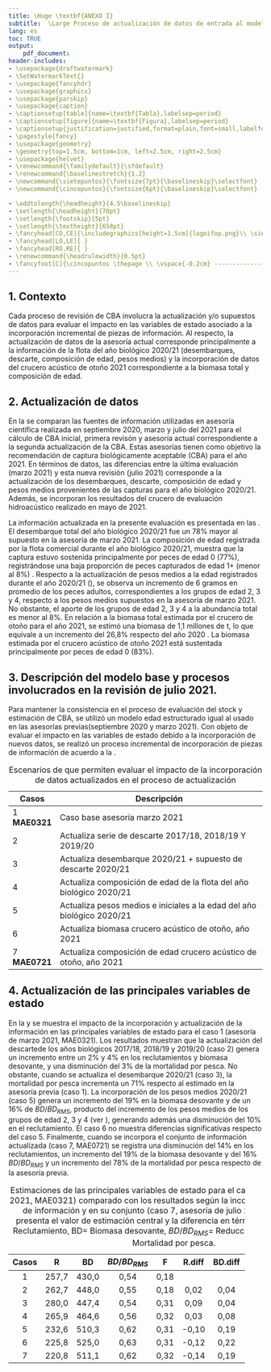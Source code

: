 ```yaml
---
title: \Huge \textbf{ANEXO I}
subtitle:  \Large Proceso de actualización de datos de entrada al modelo de evaluación de stock de sardina común de la Región de Valparaíso a la Región de Los Lagos.
lang: es
toc: TRUE
output: 
    pdf_document:
header-includes:
- \usepackage{draftwatermark}
- \SetWatermarkText{}
- \usepackage{fancyhdr}
- \usepackage{graphicx}
- \usepackage{parskip}
- \usepackage{caption}
- \captionsetup[table]{name=\textbf{Tabla},labelsep=period}
- \captionsetup[figure]{name=\textbf{Figura},labelsep=period}
- \captionsetup{justification=justified,format=plain,font=small,labelfont=bf,margin=40pt}
- \pagestyle{fancy}
- \usepackage{geometry}
- \geometry{top=1.5cm, bottom=1cm, left=2.5cm, right=2.5cm}
- \usepackage{helvet}
- \renewcommand{\familydefault}{\sfdefault}
- \renewcommand{\baselinestretch}{1.2}
- \newcommand{\sietepuntos}{\fontsize{7pt}{\baselineskip}\selectfont}
- \newcommand{\cincopuntos}{\fontsize{6pt}{\baselineskip}\selectfont}

- \addtolength{\headheight}{4.5\baselineskip}
- \setlength{\headheight}{70pt}
- \setlength{\footskip}{5pt}
- \setlength{\textheight}{658pt}
- \fancyhead[CO,CE]{\includegraphics[height=1.5cm]{logoifop.png}\\ \sietepuntos INSTITUTO DE FOMENTO PESQUERO / DIVISION INVESTIGACION PESQUERA}
- \fancyhead[LO,LE]{ }
- \fancyhead[RO,RE]{ }
- \renewcommand{\headrulewidth}{0.5pt}
- \fancyfoot[C]{\cincopuntos \thepage \\ \vspace{-0.2cm} ------------------------------------------------------------------------------------------------------------------------------------------------------------------------------------------------------------------------------------------ \\ \vspace{-0.2cm} \cincopuntos CONVENIO DE DESEMPEÑO 2020 IFOP/SUBSECRETARÍA DE ECONOMíA Y EMT \\ \vspace{-0.1cm} TERCER INFORME (FINAL). SARDINA COMÚN DE LA  REGIÓN DE VALPARAÍSO A LA REGIÓN DE LOS LAGOS, 2021. \textbf{ANEXO I}.}
---
```


\pagebreak

## 1. Contexto

Cada proceso de revisión de CBA involucra la actualización y/o supuestos de datos para evaluar el impacto en las variables de estado asociado a la incorporación incremental de piezas de información. Al respecto, la actualización de datos de la asesoría actual corresponde principalmente a la información de la flota del año biológico 2020/21 (desembarques, descarte, composición de edad, pesos medios) y la incorporación de datos del crucero acústico de otoño 2021 correspondiente a la biomasa total y composición de edad.

## 2. Actualización de datos

En la \textbf{Tabla \ref{Tab1}} se comparan las fuentes de información utilizadas en asesoría científica realizada en septiembre 2020, marzo y julio del 2021 para el cálculo de CBA inicial, primera revisón y asesoría actual correspondiente a la segunda actualización de la CBA. Estas asesorías tienen como objetivo la recomendación de captura biológicamente aceptable (CBA) para el año 2021. En términos de datos, las diferencias entre la última evaluación (marzo 2021) y esta nueva revisión (julio 2021) corresponde a la actualización de los desembarques, descarte, composición de edad y pesos medios provenientes de las capturas para el año biológico 2020/21. Además, se incorporan los resultados del crucero de evaluación hidroacústico realizado en mayo de 2021.

\vspace{0.4cm}

```{=tex}
\begin{table}[h!]
\caption{Información relevante para el cálculo de CBA 2021 en cada una de las etapas de estimación.}
 \label{Tab1}
 \small
    \centering
    \resizebox{16cm}{!} {
    \begin{tabular}{|l|c|c|c|}
    \hline
  Datos de entrada  & CBA INICIAL                & 1ERA REVISIÓN                   & 2DA REVISIÓN  \\ 
  al modelo         & Septiembre 2020          & Marzo 2021                      & Julio 2021 \\ \hline
  Desembarques      &                            & Julio 1991- junio 2020 +        & Julio 1991 - \\
                    & Julio 1991 - junio 2020  & Supuesto de captura 2020/2021   & preliminar a junio 2021 \\
                    &                          &                                   &  \\ \hline
  Biomasa acústica  & 2000 – 2020                & 2000 – 2021                     &    2000 – 2021 \\
  Crucero de verano &                          &                                 & \\ \hline
  Biomasa acústica  & 2003 – 2020              & 2003 – 2020                     & 2003 – 2021 \\
  Crucero de otoño  &                          &                                 & \\ \hline
  Composición de    & Julio 1991 - junio 2020  & Julio 1991 - junio 2020         & Julio 1991 - mayo 2021  \\
  edad Flota        &                          &                                 & \\ \hline
  Composición de    & 2001 – 2020              & 2001 – 2021                       & 2001 – 2021 \\
  edad Cruceros de verano&                     &                                 & \\ \hline
  Composición de    & 2007 – 2020              & 2007 – 2020                     & 2007 – 2021 \\
  edad Cruceros de otoño&                      &                                 & \\ \hline
                    &                          & Julio 1990 - junio 2020         & \\
  Pesos medios      & Julio 1991 - junio 2020  & Promedio de los últimos 5 años  & Julio 1990 - mayo 2021 \\
  a la edad         &                          & de la serie histórica para      & \\ 
                    &                          & julio 2020-junio 2021           & \\ \hline
  Madurez sexual    & Constante                & Constante                       & Constante \\
  a la edad         &                          &                                 & \\ \hline
  Mortalidad natural& Constante                & Constante                       & Constante \\ \hline
  Proyección del    & 2 años biológicos        & 1 año biológico                 & 1 año biológico \\
  reclutamiento     & (años 2020/21 y 2021/22) & (año 2021/22)                   & (año 2021/22) \\ \hline
    \end{tabular}}
        \end{table}
```
\vspace{0.4cm}

\normalsize

La información actualizada en la presente evaluación es presentada en las \textbf{Figuras \ref{Fig1},  \ref{Fig2} y  \ref{Fig3}}. El desembarque total del año biológico 2020/21 fue un 78% mayor al supuesto en la asesoría de marzo 2021. La composición de edad registrada por la flota comercial durante el año biológico 2020/21, muestra que la captura estuvo sostenida principalmente por peces de edad 0 (77%), registrándose una baja proporción de peces capturados de edad 1+ (menor al 8%) \textbf{Figura \ref{Fig2}}. Respecto a la actualización de pesos medios a la edad registrados durante el año 2020/21 (\textbf{Figura \ref{Fig3}}), se observa un incremento de 6 gramos en promedio de los peces adultos, correspondientes a los grupos de edad 2, 3 y 4, respecto a los pesos medios supuestos en la asesoría de marzo 2021. No obstante, el aporte de los grupos de edad 2, 3 y 4 a la abundancia total es menor al 8%. En relación a la biomasa total estimada por el crucero de otoño para el año 2021, se estimó una biomasa de 1,1 millones de t, lo que equivale a un incremento del 26,8% respecto del año 2020 \textbf{Figura \ref{Fig1}}.  La biomasa estimada por el crucero acústico de otoño 2021 está sustentada principalmente por peces de edad 0  (83%).


```{=tex}
\begin{figure}
\centering
\includegraphics[width=0.6\textwidth]{Figuras/Fig1_anexoI-1.pdf}
\caption{ Comparación entre los datos utilizados en la asesoría de marzo y julio 2021 para el stock de sardina común de las regiones de Valparaíso a Los Lagos. Se actualiza información para el año 2021.}
\label{Fig1}
\end{figure}
```
```{=tex}
\begin{figure}
\centering
\includegraphics[width=0.8\textwidth]{Figuras/Fig2c_anexoI-1.pdf}
\caption{ Comparación entre la proporción de edad de la flota y cruceros acústicos de verano y otoño de sardina común de las regiones de Valparaíso a Los Lagos. Se compara la información utilizada en la asesoría de marzo y julio 2021.}
\label{Fig2}
\end{figure}
```
\pagebreak

```{=tex}
\begin{figure}
\centering
\includegraphics[width=0.6\textwidth]{Figuras/Fig3_anexoI-1.pdf}
\caption{ Comparación entre los pesos medios a la edad de sardina común de las regiones de Valparaíso a Los Lagos. Se compara la información utilizada en la asesoría de marzo y julio 2021.}
\label{Fig3}
\end{figure}
```


\vspace{0.5cm}

## 3. Descripción del modelo base y procesos involucrados en la revisión de julio 2021.

Para mantener la consistencia en el proceso de evaluación del stock y estimación de CBA, se utilizó un modelo edad estructurado igual al usado en las asesorías previas(septiembre 2020 y marzo 2021). Con objeto de evaluar el impacto en las variables de estado debido a la incorporación de nuevos datos, se realizó un proceso incremental de incorporación de piezas de información de acuerdo a la \textbf{Tabla \ref{Tab2}}.

\vspace{0.4cm}

\small

+---------------+------------------------------------------------------------------------+
| Casos         | Descripción                                                            |
+===============+========================================================================+
| 1 **MAE0321** | Caso base asesoría marzo 2021                                          |
+---------------+------------------------------------------------------------------------+
| 2             | Actualiza serie de descarte 2017/18, 2018/19 Y 2019/20                 |
+---------------+------------------------------------------------------------------------+
| 3             | Actualiza desembarque 2020/21 + supuesto de descarte 2020/21           |
+---------------+------------------------------------------------------------------------+
| 4             | Actualiza composición de edad de la flota del año biológico 2020/21    |
+---------------+------------------------------------------------------------------------+
| 5             | Actualiza pesos medios e iniciales a la edad del año biológico 2020/21 |
+---------------+------------------------------------------------------------------------+
| 6             | Actualiza biomasa crucero acústico de otoño, año 2021                  |
+---------------+------------------------------------------------------------------------+
| 7 **MAE0721** | Actualiza composición de edad crucero acústico de otoño, año 2021      |
+---------------+------------------------------------------------------------------------+

: \label{Tab2} Escenarios de que permiten evaluar el impacto de la incorporación de datos actualizados en el proceso de actualización

\normalsize

\pagebreak

## 4. Actualización de las principales variables de estado

En la \textbf{Tabla \ref{Tab3}} y \textbf{Figura \ref{Fig4}} se muestra el impacto de la incorporación y actualización de la información en las principales variables de estado para el caso 1 (asesoría de marzo 2021, MAE0321). Los resultados muestran que la actualización del descartede los años biológicos 2017/18, 2018/19 y 2019/20 (caso 2) genera un incremento entre un 2% y 4% en los reclutamientos y biomasa desovante, y una disminución del 3% de la mortalidad por pesca. No obstante, cuando se actualiza el desembarque 2020/21 (caso 3), la mortalidad por pesca incrementa un 71% respecto al estimado en la asesoría previa (caso 1). La incorporación de los pesos medios 2020/21 (caso 5) genera un incremento del 19% en la biomasa desovante y de un 16% de $BD/BD_{RMS}$, producto del incremento de los pesos medios de los grupos de edad 2, 3 y 4 (ver \textbf{Figura \ref{Fig3}}), generando además una disminución del 10% en el reclutamiento. El caso 6 no muestra diferencias significativas respecto del caso 5. Finalmente, cuando se incorpora el conjunto de información actualizada (caso 7, MAE0721) se registra una disminución del 14% en los reclutamientos, un incremento del 19% de la biomasa desovante y del 16% $BD/BD_{RMS}$ y un incremento del 78% de la mortalidad por pesca respecto de la asesoría previa. 

```{=tex}
\vspace{0.5cm}
\small
```
+-------+-------+-------+---------------+------+--------+---------+--------------------+--------+
| Casos | R     | BD    | $BD/BD_{RMS}$ | F    | R.diff | BD.diff | $BD/BD_{RMS}$.diff | F.diff |
+:=====:+:=====:+:=====:+:=============:+:====:+:======:+:=======:+:==================:+:======:+
| 1     | 257,7 | 430,0 | 0,54          | 0,18 |        |         |                    |        |
+-------+-------+-------+---------------+------+--------+---------+--------------------+--------+
| 2     | 262,7 | 448,0 | 0,55          | 0,18 | 0,02   | 0,04    | 0,03               | -0,03  |
+-------+-------+-------+---------------+------+--------+---------+--------------------+--------+
| 3     | 280,0 | 447,4 | 0,54          | 0,31 | 0,09   | 0,04    | 0,01               | 0,71   |
+-------+-------+-------+---------------+------+--------+---------+--------------------+--------+
| 4     | 265,9 | 464,6 | 0,56          | 0,32 | 0,03   | 0,08    | 0,04               | 0,77   |
+-------+-------+-------+---------------+------+--------+---------+--------------------+--------+
| 5     | 232,6 | 510,3 | 0,62          | 0,31 | -0,10  | 0,19    | 0,16               | 0,72   |
+-------+-------+-------+---------------+------+--------+---------+--------------------+--------+
| 6     | 225,8 | 525,0 | 0,63          | 0,31 | -0,12  | 0,22    | 0,17               | 0,72   |
+-------+-------+-------+---------------+------+--------+---------+--------------------+--------+
| 7     | 220,8 | 511,1 | 0,62          | 0,32 | -0,14  | 0,19    | 0,16               | 0,78   |
+-------+-------+-------+---------------+------+--------+---------+--------------------+--------+

: \label{Tab3} Estimaciones de las principales variables de estado para el caso 1 (asesoría de marzo 2021, MAE0321) comparado con los resultados según la incorporación de cada pieza de información y en su conjunto (caso 7, asesoría de julio 2021, MAE0721). Se presenta el valor de estimación central y la diferencia en términos porcentuales. R= Reclutamiento, BD= Biomasa desovante, $BD/BD_{RMS}$= Reducción de la población y F= Mortalidad por pesca.

```{=tex}
\begin{figure}
\centering
\includegraphics[width=1\textwidth]{Figuras/Fig4_anexoI-1.pdf}
\caption{Diferencias relativas de las estimaciones de las principales variables de estado para el caso 1 (Asesoría de marzo 2021) comparado con los resultados según la incorporación de cada pieza de información.}
\label{Fig4}
\end{figure}
```
